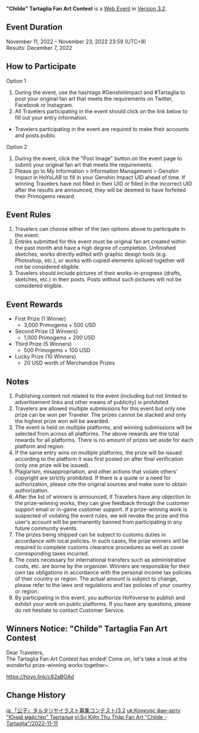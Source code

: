 {{Event
|name              = "Childe" Tartaglia Fan Art Contest 2022-11-11
|image             = Childe Tartaglia Fan Art Contest 2022-11-11.png
|type              = Web
|group             = Submission
|group2            = Fanart
|time_known        = yes
|time_start        = 2022-11-11 12:00
|time_start_offset = GMT+8
|time_end          = 2022-11-23 23:59
|time_end_offset   = GMT+8
|link              = https://www.hoyolab.com/contribution/203
}}
{{Description|Dear Travelers,<br>[[Tartaglia]]'s Fan Art Contest has begun! Get your drawing tools ready, and come participate~}}
'''"Childe" Tartaglia Fan Art Contest''' is a [[Web Event]] in [[Version 3.2]].

==Event Duration==
November 11, 2022 – November 23, 2022 23:59 (UTC+8)<br>
Results: December 7, 2022

==How to Participate==
;Option 1
# During the event, use the hashtags #GenshinImpact and #Tartaglia to post your original fan art that meets the requirements on Twitter, Facebook or Instagram.
# All Travelers participating in the event should click on the link below to fill out your entry information.
* Travelers participating in the event are required to make their accounts and posts public

;Option 2
# During the event, click the "Post Image" button on the event page to submit your original fan art that meets the requirements.
# Please go to My Information > Information Management > Genshin Impact in HoYoLAB to fill in your Genshin Impact UID ahead of time. If winning Travelers have not filled in their UID or filled in the incorrect UID after the results are announced, they will be deemed to have forfeited their Primogems reward.

==Event Rules==
# Travelers can choose either of the two options above to participate in the event.
# Entries submitted for this event must be original fan art created within the past month and have a high degree of completion. Unfinished sketches, works directly edited with graphic design tools (e.g. Photoshop, etc.), or works with copied elements spliced together will not be considered eligible.
# Travelers should include pictures of their works-in-progress (drafts, sketches, etc.) in their posts. Posts without such pictures will not be considered eligible.

==Event Rewards==
* First Prize (1 Winner)
** 3,000 Primogems + 500 USD
* Second Prize (3 Winners)
** 1,000 Primogems + 200 USD
* Third Prize (5 Winners)
** 500 Primogems + 100 USD
* Lucky Prize (10 Winners)
** 20 USD worth of Merchandize Prizes

==Notes==
# Publishing content not related to the event (including but not limited to advertisement links and other means of publicity) is prohibited.
# Travelers are allowed multiple submissions for this event but only one prize can be won per Traveler. The prizes cannot be stacked and only the highest prize won will be awarded.
# The event is held on multiple platforms, and winning submissions will be selected from across all platforms. The above rewards are the total rewards for all platforms. There is no amount of prizes set aside for each platform and region.
# If the same entry wins on multiple platforms, the prize will be issued according to the platform it was first posted on after final verification (only one prize will be issued).
# Plagiarism, misappropriation, and other actions that violate others' copyright are strictly prohibited. If there is a quote or a need for authorization, please cite the original sources and make sure to obtain authorization.
# After the list of winners is announced, if Travelers have any objection to the prize-winning works, they can give feedback through the customer support email or in-game customer support. If a prize-winning work is suspected of violating the event rules, we will revoke the prize and this user's account will be permanently banned from participating in any future community events.
# The prizes being shipped can be subject to customs duties in accordance with local policies. In such cases, the prize winners will be required to complete customs clearance procedures as well as cover corresponding taxes incurred.
# The costs necessary for international transfers such as administrative costs, etc. are borne by the organizer. Winners are responsible for their own tax obligations in accordance with the personal income tax policies of their country or region. The actual amount is subject to change, please refer to the laws and regulations and tax policies of your country or region.
# By participating in this event, you authorize HoYoverse to publish and exhibit your work on public platforms. If you have any questions, please do not hesitate to contact Customer Service.

==Winners Notice: "Childe" Tartaglia Fan Art Contest==
Dear Travelers,<br>
The Tartaglia Fan Art Contest has ended! Come on, let's take a look at the wonderful prize-winning works together~

https://hoyo.link/c82aBOAd

==Change History==
{{Change History|3.2}}

[[ja:「公子」タルタリヤイラスト募集コンテスト/3.2]]
[[uk:Конкурс фан-арту "Юний майстер" Тарталья]]
[[vi:Sự Kiện Thu Thập Fan Art "Childe - Tartaglia"/2022-11-11]]